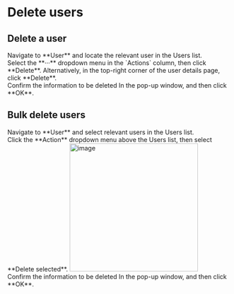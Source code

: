 # Delete users

## Delete a user

<Steps>

<div>
<Nav name="console" />
</div>

<div>
Navigate to **User** and locate the relevant user in the Users list.
</div>

<div>
Select the **···** dropdown menu in the `Actions` column, then click **Delete**. Alternatively, in the top-right corner of the user details page, click **Delete**.
</div>

<div>
Confirm the information to be deleted In the pop-up window, and then click **OK**.
</div>

</Steps>


## Bulk delete users

<Steps>

<div>
<Nav name="console" />
</div>

<div>
Navigate to **User** and select relevant users in the Users list.
</div>

<div>
Click the **Action** dropdown menu above the Users list, then select **Delete selected**.
<img src="/images/docs/admin-guides/users/bulk_delete_users.png" alt="image" width="290"/>
</div>


<div>
Confirm the information to be deleted In the pop-up window, and then click **OK**.
</div>

</Steps>